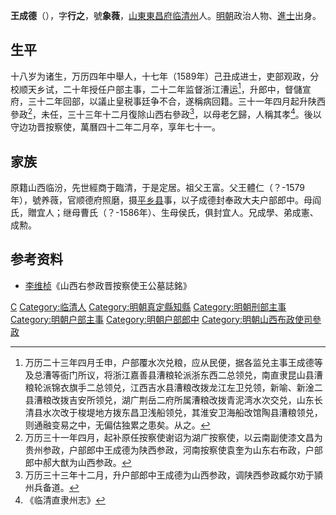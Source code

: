 {{明清人物信息框
| 姓名 = 王成德
| 原名 =
| 圖片名稱= 
| 圖片大小 =
| 圖片說明 = 
| 最高職務 =
| 國家 = 大明 
| 爵位 =
| 籍貫 = [[山東|山東]][[東昌府|東昌府]][[臨清州|臨清州]]
| 族裔 = 
| 字號 = 
| 諡號 =
| 出生日期 = 嘉靖甲辰十二月十二日
| 出生地點 = 
| 逝世日期 = 萬曆甲寅二月五日
| 逝世地點 =
| 墓葬 =
| 配偶 = 娶韩氏，封宜人
| 親屬 = （子）克勤、克讓
| 出身 =
* 萬曆四年丙子科舉人
* 萬曆十七年己丑科進士
| 經歷 =
| 著作 = 
}}'''王成德'''（{{bd|1544年||1614年|}}），字'''行之'''，號'''象薇'''，[[山東|山東]][[東昌府|東昌府]][[临清州|临清州]]人。[[明朝|明朝]]政治人物、[[進士|進士]]出身。
 
== 生平 ==
十八岁为诸生，万历四年中舉人，十七年（1589年）己丑成进士，吏部观政，分校顺天乡试，二十年授任户部主事，二十二年监督浙江漕运<ref>万历二十三年四月壬申，户部覆水次兑粮，应从民便，据各监兑主事王成德等及总漕等衙门所议，将浙江嘉善县漕粮轮派浙东西二总领兑，南直隶昆山县漕粮轮派锦衣旗手二总领兑，江西吉水县漕粮改拨龙江左卫兑领，新喻、新淦二县漕粮改拨吉安所领兑，湖广荆岳二府所属漕粮改拨青泥湾水次交兑，山东长清县水次改于梭堤地方拨东昌卫浅船领兑，其淮安卫海船改馆陶县漕粮领兑，则通融变易之中，无偏估独累之患矣。从之。</ref>，升郎中，督儲宣府，三十二年回部，以議止皇税事廷争不合，遂稱病回籍。三十一年四月起升陕西參政<ref>万历三十一年四月，起补原任按察使谢诏为湖广按察使，以云南副使漆文昌为贵州参政，户部郎中王成德为陕西参政，河南按察使袁奎为山东右布政，户部郎中郝大猷为山西参政。</ref>，未任，三十三年十二月復除山西右參政<ref>万历三十三年十二月，升户部郎中王成德为山西参政，调陕西参政臧尔劝于頴州兵备道。</ref>，以母老乞歸，人稱其孝<ref>《临清直隶州志》</ref>。後以守边功晋按察使，萬曆四十二年二月卒，享年七十一。

== 家族 ==
原籍山西临汾，先世經商于臨清，于是定居。祖父王富。父王體仁（？-1579年），號养薇，官顺德府照磨，摄[[平乡县|平乡县]]事，以子成德封奉政大夫户部郎中。母阎氏，贈宜人；继母曹氏（？-1586年）、生母侯氏，俱封宜人。兄成學、弟成憲、成勲。
 
== 参考资料 ==
*[[李维桢|李维桢]]《山西右参政晋按察使王公墓誌銘》
{{reflist}}
 
{{萬曆十七年己丑科殿試金榜}}

{{Authority control}}

{{DEFAULTSORT:Wang王}}
[[Category:王姓|C]]
[[Category:临清人|Category:临清人]]
[[Category:明朝真定縣知縣|Category:明朝真定縣知縣]]
[[Category:明朝刑部主事|Category:明朝刑部主事]]
[[Category:明朝户部主事|Category:明朝户部主事]]
[[Category:明朝户部郎中|Category:明朝户部郎中]]
[[Category:明朝山西布政使司參政|Category:明朝山西布政使司參政]]


{{明朝人物小作品}}